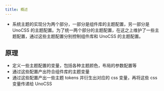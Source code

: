 ```yaml
---
title: 概述
---
```


- 系统主题的实现分为两个部分，一部分是组件库的主题配置，另一部分是 UnoCSS 的主题配置。为了统一两个部分的主题配置，在这之上维护了一些主题配置，通过这些主题配置分别控制组件库和 UnoCSS 的主题配置。


## 原理

- 定义一些主题配置的变量，包括各种主题颜色，布局的参数配置等
- 通过这些配置产出符合组件库的主题变量
- 通过这些配置产出一些主题 tokens 并衍生出对应的 css 变量，再将这些 css 变量传递给 UnoCSS
